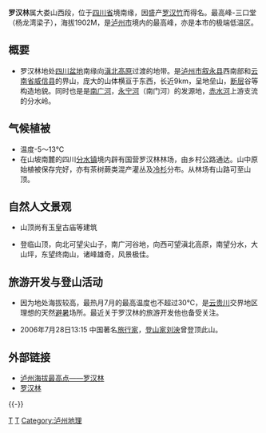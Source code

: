 {{Infobox Mountain
| 名稱 = 罗汉林
| Photo = 罗汉林.jpg
| 海拔 = 1902米
| 位置 = 中国[[四川省|四川省]][[泸州市|泸州市]]
| 山脈 = 大娄山
| 相對高度 = 700米
| 座標 = {{coord|27|55|N|105|15|E|type:mountain_region:CN}}
}}
'''罗汉林'''属大娄山西段，位于[[四川省|四川省]]境南缘，因盛产[[罗汉竹|罗汉竹]]而得名。最高峰-三口堂（杨龙湾梁子），海拔1902M，是[[泸州市|泸州市]]境内的最高峰，亦是本市的极端低温区。

==概要==
*罗汉林地处[[四川盆地|四川盆地]]南缘向[[滇北高原|滇北高原]]过渡的地带。是[[泸州市|泸州市]][[叙永县|叙永县]]西南部和[[云南省|云南省]][[威信县|威信县]]的界山，庞大的山体横亘于东西，长近9km，呈地垒山，[[断层|断层]]谷等构造地貌。同时也是是[[南广河|南广河]]，[[永宁河_(长江上游支流)|永宁河]]（南门河）的发源地，[[赤水河|赤水河]]上游支流的分水岭。

==气候植被==
*温度-5～13℃
*在山坡南麓的四川[[分水镇|分水镇]]境内辟有国营罗汉林林场，由乡村公路通达。山中原始植被保存完好，亦有茶树蕨类混产灌丛及[[冷杉|冷杉]]分布。从林场有山路可至山顶。

==自然人文景观==
*山顶尚有玉皇古庙等建筑

*登临山顶，向北可望尖山子，南广河谷地，向西可望滇北高原，南望分水，大山坪，东望终南山，诸峰雄奇，风景极佳。

==旅游开发与登山活动==

*因为地处海拔较高，最热月7月的最高温度也不超过30℃，是[[云贵川|云贵川]]交界地区理想的天然[[避暑|避暑]]场所。最近关于罗汉林的旅游开发他也备受关注。

*2006年7月28日13:15 中国著名[[旅行家|旅行家]]，[[登山家|登山家]][[刘泱|刘泱]]曾登顶此山。

==外部链接==
* [https://web.archive.org/web/20111015225155/http://www.lzly.gov.cn/Article/ShowArticle.asp?ArticleID=1704 泸州海拔最高点——罗汉林]
* [https://web.archive.org/web/20161015055340/http://www.panoramio.com/photo/31724876 罗汉林]

{{-}}
{{中国山脉}}

[[Category:四川山峰|T]]
[[Category:泸州之最|T]]
[[Category:泸州地理|Category:泸州地理]]